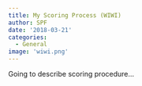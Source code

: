 ```yaml
---
title: My Scoring Process (WIWI)
author: SPF
date: '2018-03-21'
categories:
  - General
image: 'wiwi.png'
---
```


Going to describe scoring procedure...